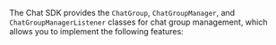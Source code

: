 <PlatformWrapper platform="flutter">

The Chat SDK provides the `ChatGroup`, `ChatGroupManager`, and `ChatGroupManagerListener` classes for chat group management, which allows you to implement the following features:

</PlatformWrapper>